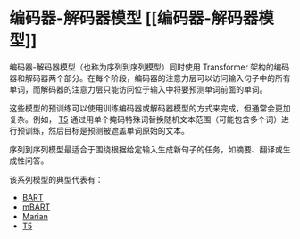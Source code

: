 # 编码器-解码器模型 [[编码器-解码器模型]]

<CourseFloatingBanner
    chapter={1}
    classNames="absolute z-10 right-0 top-0"
/>

<Youtube id="0_4KEb08xrE" />

编码器-解码器模型（也称为序列到序列模型）同时使用 Transformer 架构的编码器和解码器两个部分。在每个阶段，编码器的注意力层可以访问输入句子中的所有单词，而解码器的注意力层只能访问位于输入中将要预测单词前面的单词。

这些模型的预训练可以使用训练编码器或解码器模型的方式来完成，但通常会更加复杂。例如， [T5](https://huggingface.co/t5-base) 通过用单个掩码特殊词替换随机文本范围（可能包含多个词）进行预训练，然后目标是预测被遮盖单词原始的文本。

序列到序列模型最适合于围绕根据给定输入生成新句子的任务，如摘要、翻译或生成性问答。

该系列模型的典型代表有：

- [BART](https://huggingface.co/transformers/model_doc/bart) 
- [mBART](https://huggingface.co/transformers/model_doc/mbart) 
- [Marian](https://huggingface.co/transformers/model_doc/marian) 
- [T5](https://huggingface.co/transformers/model_doc/t5) 
